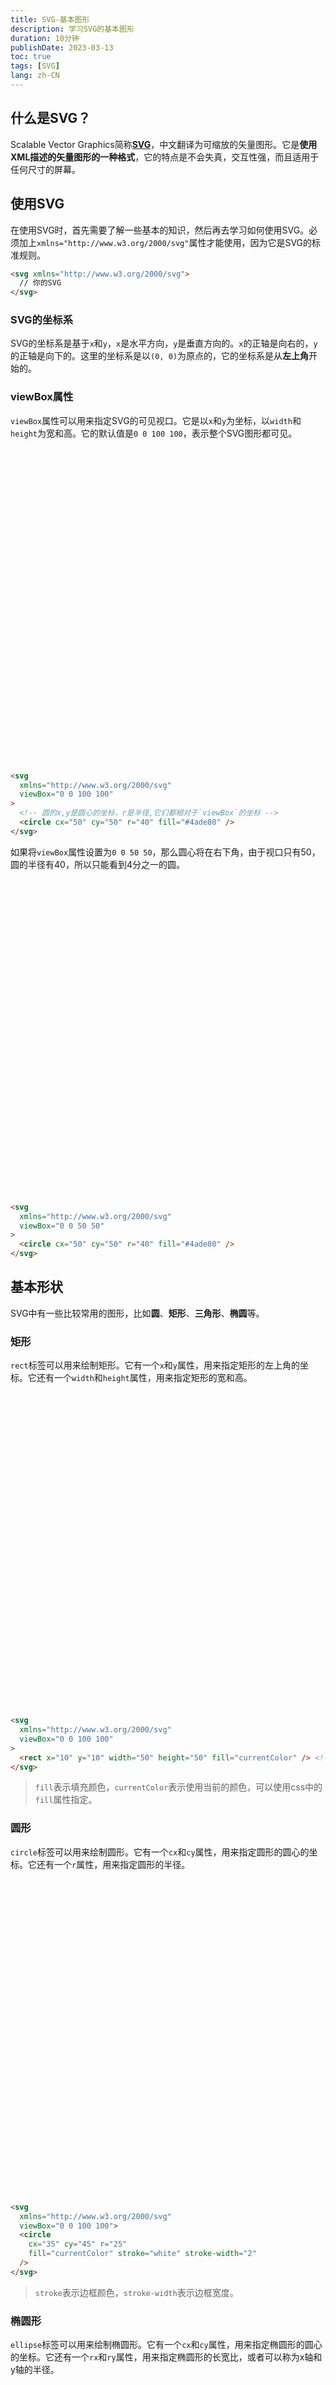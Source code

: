 ```yaml
---
title: SVG-基本图形
description: 学习SVG的基本图形
duration: 10分钟
publishDate: 2023-03-13
toc: true
tags: [SVG]
lang: zh-CN
---
```


## 什么是SVG？

Scalable Vector Graphics简称[**SVG**](https://developer.mozilla.org/zh-CN/docs/Web/SVG)，中文翻译为可缩放的矢量图形。它是**使用XML描述的矢量图形的一种格式**，它的特点是不会失真，交互性强，而且适用于任何尺寸的屏幕。

## 使用SVG

在使用SVG时，首先需要了解一些基本的知识，然后再去学习如何使用SVG。必须加上`xmlns="http://www.w3.org/2000/svg"`属性才能使用，因为它是SVG的标准规则。

```html
<svg xmlns="http://www.w3.org/2000/svg">
  // 你的SVG
</svg>
```

### SVG的坐标系

SVG的坐标系是基于`x`和`y`，`x`是水平方向，`y`是垂直方向的。`x`的正轴是向右的，`y`的正轴是向下的。这里的坐标系是以`(0, 0)`为原点的，它的坐标系是从**左上角**开始的。

### viewBox属性

`viewBox`属性可以用来指定SVG的可见视口。它是以`x`和`y`为坐标，以`width`和`height`为宽和高。它的默认值是`0 0 100 100`，表示整个SVG图形都可见。

<svg class="svg-markdown" xmlns="http://www.w3.org/2000/svg" viewBox="0 0 100 100">
  <CoordinateSystem unit={10} viewBox={viewBox} strokeWidth={strokeWidth} triggerMode={triggerMode} point={{x: 50, y: 50}}>
    <circle cx="50" cy="50" r="40" fill-opacity={fillOpacity} class="fill-primary" fill="currentColor" />
  </CoordinateSystem>
</svg>

```html /viewBox="0 0 100 100"/
<svg 
  xmlns="http://www.w3.org/2000/svg"
  viewBox="0 0 100 100"
>
  <!-- 圆的x,y是圆心的坐标，r是半径,它们都相对于`viewBox`的坐标 -->
  <circle cx="50" cy="50" r="40" fill="#4ade80" />
</svg>
```

如果将`viewBox`属性设置为`0 0 50 50`，那么圆心将在右下角，由于视口只有50，圆的半径有40，所以只能看到4分之一的圆。

<svg class="svg-markdown" xmlns="http://www.w3.org/2000/svg" viewBox="0 0 50 50">
  <CoordinateSystem unit={10} viewBox="0 0 50 50" strokeWidth={strokeWidth} point={{x: 50, y: 50}}>
    <circle cx="50" cy="50" r="40" class="fill-primary" fill="currentColor" />
  </CoordinateSystem>
</svg>

```html /viewBox="0 0 50 50"/
<svg
  xmlns="http://www.w3.org/2000/svg"
  viewBox="0 0 50 50"
>
  <circle cx="50" cy="50" r="40" fill="#4ade80" />
</svg>
```

## 基本形状

SVG中有一些比较常用的图形，比如**圆**、**矩形**、**三角形**、**椭圆**等。

### 矩形

`rect`标签可以用来绘制矩形。它有一个`x`和`y`属性，用来指定矩形的左上角的坐标。它还有一个`width`和`height`属性，用来指定矩形的宽和高。

<svg class="svg-markdown" xmlns="http://www.w3.org/2000/svg" viewBox="0 0 100 100">
  <CoordinateSystem unit={10} viewBox={viewBox} strokeWidth={strokeWidth} triggerMode={triggerMode}>
    <rect x="10" y="10" width="50" class="fill-primary" height="50" fill="currentColor" />
  </CoordinateSystem>
</svg>

```html /fill="currentColor"/
<svg 
  xmlns="http://www.w3.org/2000/svg"
  viewBox="0 0 100 100"
>
  <rect x="10" y="10" width="50" height="50" fill="currentColor" /> <!-- [!code focus] -->
</svg>
```

> `fill`表示填充颜色，`currentColor`表示使用当前的颜色，可以使用css中的`fill`属性指定。

### 圆形

`circle`标签可以用来绘制圆形。它有一个`cx`和`cy`属性，用来指定圆形的圆心的坐标。它还有一个`r`属性，用来指定圆形的半径。

<svg class="svg-markdown" xmlns="http://www.w3.org/2000/svg" viewBox="0 0 100 100">
  <CoordinateSystem
    unit={10}
    viewBox={viewBox} 
    strokeWidth={strokeWidth}
    triggerMode={triggerMode}
    lines={[
      { x1: 0, y1: 45, x2: 100, y2: 45, strokeWidth, color: posLineColor },
      { x1: 35, y1: 0, x2: 35, y2: 100, strokeWidth, color: posLineColor },
    ]}
    point={{x: 35, y: 45, radius: 1.5 }}
  >
    <circle 
      cx="35" cy="45" r="25"
      class="fill-primary" fill="currentColor" 
      stroke="gray" stroke-width="2"
      fill-opacity={fillOpacity}
    />
  </CoordinateSystem>
</svg>

```html /stroke="white"/, /stroke-width="5"/ ml [@@{4-7}]
<svg 
  xmlns="http://www.w3.org/2000/svg"
  viewBox="0 0 100 100">
  <circle 
    cx="35" cy="45" r="25" 
    fill="currentColor" stroke="white" stroke-width="2"
  />
</svg>
```

> `stroke`表示边框颜色，`stroke-width`表示边框宽度。

### 椭圆形

`ellipse`标签可以用来绘制椭圆形。它有一个`cx`和`cy`属性，用来指定椭圆形的圆心的坐标。它还有一个`rx`和`ry`属性，用来指定椭圆形的长宽比，或者可以称为x轴和y轴的半径。

<svg class="svg-markdown" xmlns="http://www.w3.org/2000/svg" viewBox="0 0 100 100">
  <CoordinateSystem
    unit={10} 
    viewBox={viewBox} 
    strokeWidth={strokeWidth} 
    triggerMode={triggerMode}
    lines={[
      { x1: 30, y1: 50, x2: 50, y2: 50, strokeWidth, color: posLineColor },
      { x1: 50, y1: 10, x2: 50, y2: 50, strokeWidth, color: posLineColor },
    ]}
    points={[
      { x: 50, y: 50, radius: 1 },
      { x: 30, y: 50, radius: 1 },
      { x: 50, y: 10, radius: 1 },
    ]}
  >
    <ellipse cx="50" cy="50" rx="20" ry="40"
    class="fill-primary" fill-opacity={fillOpacity} fill="currentColor" />
    <g slot="tooltip">
      <text class="fill-base-content" x="37.5" y="48" font-size="4">20</text>
      <text class="fill-base-content" x="52" y="30" font-size="4">40</text>
    </g>
  </CoordinateSystem>
</svg>

```html ml [@@ {4-7}]
<svg 
  xmlns="http://www.w3.org/2000/svg"
  viewBox="0 0 100 100">
  <ellipse 
    cx="50" cy="50" rx="20" ry="40" 
    fill="currentColor"
  />
</svg>
```

### 线段

`line`标签可以用来绘制线段。它有一个`x1`和`y1`属性，用来指定线段的起点的坐标。它还有一个`x2`和`y2`属性，用来指定线段的终点的坐标。

<svg class="svg-markdown" xmlns="http://www.w3.org/2000/svg" viewBox="0 0 100 100">
  <CoordinateSystem
    unit={10} 
    viewBox={viewBox} 
    strokeWidth={strokeWidth} 
    triggerMode={triggerMode}
    points={[
      { x: 10, y: 10, radius: 2 },
      { x: 90, y: 90, radius: 2 },
    ]}
    mergePoints
  >
    <line x1="10" y1="10" x2="90" y2="90"
    class="stroke-primary" stroke-opacity={fillOpacity} stroke="currentColor" stroke-width="2" stroke-linecap="round" />
  </CoordinateSystem>
</svg>

```html /stroke-linecap="round"/ ml [@@{4-7}]
<svg 
  xmlns="http://www.w3.org/2000/svg"
  viewBox="0 0 100 100">
  <line 
    x1="10" y1="10" x2="90" y2="90"
    stroke="currentColor" stroke-width="2" stroke-linecap="round" 
  />
</svg>
```

> `stoke-linecap`表示线段的端点，`round`表示圆角，`square`表示方形，`butt`表示直角。
> 线段没有`fill`属性，因为它只是一条线，无法填充。

### 折线

`polyline`标签可以用来绘制折线。它有一个`points`属性，用来指定折线的每个点的`x`和`y`坐标，可以用逗号分隔。

<svg class="svg-markdown" xmlns="http://www.w3.org/2000/svg" viewBox="0 0 100 100">
  <CoordinateSystem
    unit={10}
    viewBox={viewBox} 
    strokeWidth={strokeWidth} 
    triggerMode={triggerMode}
    points={[
      { x: 50, y: 10, radius: 1.5 },
      { x: 30, y: 45, radius: 1.5 },
      { x: 70, y: 45, radius: 1.5 },
      { x: 50, y: 90, radius: 1.5 },
    ]}
    mergePoints
  >
    <polyline 
      points="50 10, 30 45, 70 45, 50 90"
      class="stroke-primary fill-sky-900" stroke="currentColor" stroke-linejoin="bevel"
      stroke-width="2" stroke-linecap="round"
    />
  </CoordinateSystem>
</svg>

```html /stroke-linejoin="bevel"/ ml [@@ {5-9}]
<svg
  xmlns="http://www.w3.org/2000/svg"
  viewBox="0 0 100 100"
>
  <polyline 
    points="50 10, 30 45, 70 45, 50 90"
    stroke="currentColor" stroke-linejoin="bevel"
    stroke-width="2" stroke-linecap="round"
  />
</svg>
```

> `stroke-linejoin`表示折线的连接方式，`round`表示圆角，`miter`表示尖角，`bevel`表示斜角。
> 折线可以使用`fill`属性来填充。

### 多边形

`polygon`标签可以用来绘制多边形。它有一个`points`属性，用来指定多边形的每个点的`x`和`y`坐标，可以用逗号分隔。

> 它和折线的区别是，它会自动闭合。

<div class="flex gap-x-2 sm:gap-x-4 justify-between">
  <div class="flex-auto sm:w-80">
    <h4>闭合的多边形</h4>
    <svg class="bg-base-300 w-full rounded sm:rounded-md" xmlns="http://www.w3.org/2000/svg" viewBox="0 0 100 100">
      <CoordinateSystem unit={10} viewBox='0 0 100 100' strokeWidth={0.5} triggerMode={triggerMode}>
        <polygon 
          points="50 20, 80 40, 60 70, 40 70, 20 40" fill="currentColor" class="fill-primary" 
        />
      </CoordinateSystem>
    </svg>
  </div>
  <div class="flex-auto sm:w-80">
    <h4>不闭合的折线</h4>
    <svg class="bg-base-300 w-full rounded sm:rounded-md" xmlns="http://www.w3.org/2000/svg" viewBox="0 0 100 100">
      <polyline 
        points="50 20, 80 40, 60 70, 40 70, 20 40" stroke="currentColor" class="stroke-primary" 
      />
    </svg>
  </div>
</div>

```html ml [@@{6-9}]
<svg
  xmlns="http://www.w3.org/2000/svg"
  viewBox="0 0 100 100"
> 
  <!-- 多边形 -->
  <polygon 
    points="50 20, 80 40, 60 70, 40 70, 20 40"
    fill="currentColor" class="fill-primary" 
  />
  <!-- 折线 -->
  <polyline 
    points="50 20, 80 40, 60 70, 40 70, 20 40"
    stroke="currentColor" class="stroke-primary" 
  />
</svg>
```

以上就是SVG基础图形的一些基本形状。